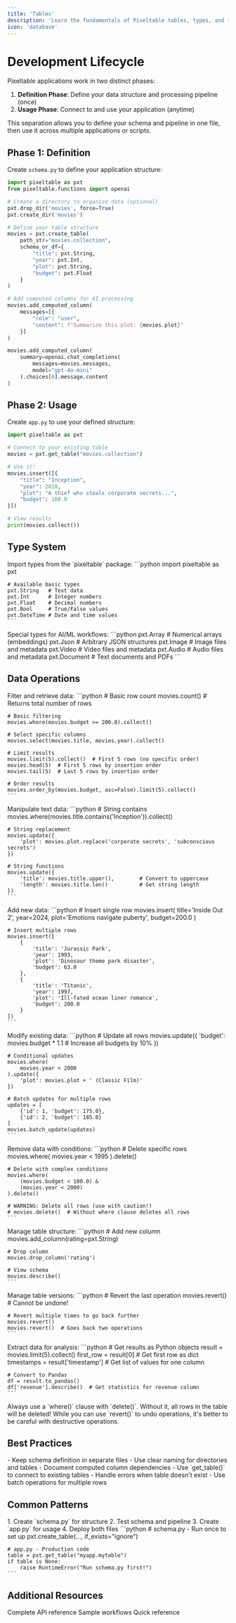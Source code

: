 ```yaml
---
title: 'Tables'
description: 'Learn the fundamentals of Pixeltable tables, types, and the development lifecycle'
icon: 'database'
---
```


# Development Lifecycle

Pixeltable applications work in two distinct phases:
1. **Definition Phase**: Define your data structure and processing pipeline (once)
2. **Usage Phase**: Connect to and use your application (anytime)

<Note>
This separation allows you to define your schema and pipeline in one file, then use it across multiple applications or scripts.
</Note>

## Phase 1: Definition

Create `schema.py` to define your application structure:

```python
import pixeltable as pxt
from pixeltable.functions import openai

# Create a directory to organize data (optional)
pxt.drop_dir('movies', force=True)
pxt.create_dir('movies')

# Define your table structure
movies = pxt.create_table(
    path_str="movies.collection",
    schema_or_df={
        "title": pxt.String,
        "year": pxt.Int,
        "plot": pxt.String,
        "budget": pxt.Float
    }
)

# Add computed columns for AI processing
movies.add_computed_column(
    messages=[{
        "role": "user", 
        "content": f"Summarize this plot: {movies.plot}"
    }]
)

movies.add_computed_column(
    summary=openai.chat_completions(
        messages=movies.messages,
        model="gpt-4o-mini"
    ).choices[0].message.content
)
```

## Phase 2: Usage

Create `app.py` to use your defined structure:

```python
import pixeltable as pxt

# Connect to your existing table
movies = pxt.get_table("movies.collection")

# Use it!
movies.insert([{
    "title": "Inception",
    "year": 2010,
    "plot": "A thief who steals corporate secrets...",
    "budget": 160.0
}])

# View results
print(movies.collect())
```

## Type System

<AccordionGroup>
  <Accordion title="Basic Types" icon="code">
    Import types from the `pixeltable` package:
    ```python
    import pixeltable as pxt
    
    # Available basic types
    pxt.String   # Text data
    pxt.Int      # Integer numbers
    pxt.Float    # Decimal numbers
    pxt.Bool     # True/False values
    pxt.DateTime # Date and time values
    ```
  </Accordion>

  <Accordion title="Complex Types" icon="layer-group">
    Special types for AI/ML workflows:
    ```python
    pxt.Array    # Numerical arrays (embeddings)
    pxt.Json     # Arbitrary JSON structures
    pxt.Image    # Image files and metadata
    pxt.Video    # Video files and metadata
    pxt.Audio    # Audio files and metadata
    pxt.Document # Text documents and PDFs
    ```
  </Accordion>
</AccordionGroup>

## Data Operations

<CardGroup cols={1}>
  <Card title="Query Operations" icon="magnifying-glass">
    Filter and retrieve data:
    ```python
    # Basic row count
    movies.count()  # Returns total number of rows
    
    # Basic filtering
    movies.where(movies.budget >= 200.0).collect()
    
    # Select specific columns
    movies.select(movies.title, movies.year).collect()
    
    # Limit results
    movies.limit(5).collect()  # First 5 rows (no specific order)
    movies.head(5)  # First 5 rows by insertion order
    movies.tail(5)  # Last 5 rows by insertion order
    
    # Order results
    movies.order_by(movies.budget, asc=False).limit(5).collect()
    ```
  </Card>

  <Card title="String Operations" icon="font">
    Manipulate text data:
    ```python
    # String contains
    movies.where(movies.title.contains('Inception')).collect()
    
    # String replacement
    movies.update({
        'plot': movies.plot.replace('corporate secrets', 'subconscious secrets')
    })
    
    # String functions
    movies.update({
        'title': movies.title.upper(),        # Convert to uppercase
        'length': movies.title.len()          # Get string length
    })
    ```
  </Card>

  <Card title="Insert Operations" icon="plus">
    Add new data:
    ```python
    # Insert single row
    movies.insert(
        title='Inside Out 2',
        year=2024,
        plot='Emotions navigate puberty',
        budget=200.0
    )
    
    # Insert multiple rows
    movies.insert([
        {
            'title': 'Jurassic Park', 
            'year': 1993, 
            'plot': 'Dinosaur theme park disaster',
            'budget': 63.0
        },
        {
            'title': 'Titanic', 
            'year': 1997, 
            'plot': 'Ill-fated ocean liner romance',
            'budget': 200.0
        }
    ])
    ```
  </Card>

  <Card title="Update Operations" icon="pen-to-square">
    Modify existing data:
    ```python
    # Update all rows
    movies.update({
        'budget': movies.budget * 1.1  # Increase all budgets by 10%
    })
    
    # Conditional updates
    movies.where(
        movies.year < 2000
    ).update({
        'plot': movies.plot + ' (Classic Film)'
    })
    
    # Batch updates for multiple rows
    updates = [
        {'id': 1, 'budget': 175.0},
        {'id': 2, 'budget': 185.0}
    ]
    movies.batch_update(updates)
    ```
  </Card>

  <Card title="Delete Operations" icon="trash">
    Remove data with conditions:
    ```python
    # Delete specific rows
    movies.where(
        movies.year < 1995
    ).delete()
    
    # Delete with complex conditions
    movies.where(
        (movies.budget < 100.0) & 
        (movies.year < 2000)
    ).delete()
    
    # WARNING: Delete all rows (use with caution!)
    # movies.delete()  # Without where clause deletes all rows
    ```
  </Card>

  <Card title="Column Operations" icon="table-columns">
    Manage table structure:
    ```python
    # Add new column
    movies.add_column(rating=pxt.String)
    
    # Drop column
    movies.drop_column('rating')
    
    # View schema
    movies.describe()
    ```
  </Card>

  <Card title="Versioning" icon="clock-rotate-left">
    Manage table versions:
    ```python
    # Revert the last operation
    movies.revert()  # Cannot be undone!
    
    # Revert multiple times to go back further
    movies.revert()
    movies.revert()  # Goes back two operations
    ```
  </Card>

  <Card title="Export Operations" icon="file-export">
    Extract data for analysis:
    ```python
    # Get results as Python objects
    result = movies.limit(5).collect()
    first_row = result[0]  # Get first row as dict
    timestamps = result['timestamp']  # Get list of values for one column
    
    # Convert to Pandas
    df = result.to_pandas()
    df['revenue'].describe()  # Get statistics for revenue column
    ```
  </Card>
</CardGroup>

<Warning>
Always use a `where()` clause with `delete()`. Without it, all rows in the table will be deleted! While you can use `revert()` to undo operations, it's better to be careful with destructive operations.
</Warning>


## Best Practices

<CardGroup cols={2}>
  <Card title="Schema Definition" icon="file-code">
    - Keep schema definition in separate files
    - Use clear naming for directories and tables
    - Document computed column dependencies
  </Card>
  
  <Card title="Application Code" icon="code">
    - Use `get_table()` to connect to existing tables
    - Handle errors when table doesn't exist
    - Use batch operations for multiple rows
  </Card>
</CardGroup>

## Common Patterns

<AccordionGroup>
  <Accordion title="Development Workflow" icon="code-branch">
    1. Create `schema.py` for structure
    2. Test schema and pipeline
    3. Create `app.py` for usage
    4. Deploy both files
  </Accordion>

  <Accordion title="Production Setup" icon="rocket">
    ```python
    # schema.py - Run once to set up
    pxt.create_table(..., if_exists="ignore")
    
    # app.py - Production code
    table = pxt.get_table("myapp.mytable")
    if table is None:
        raise RuntimeError("Run schema.py first!")
    ```
  </Accordion>
</AccordionGroup>

## Additional Resources

<CardGroup cols={3}>
  <Card title="API Documentation" icon="book" href="https://pixeltable.github.io/pixeltable/">
    Complete API reference
  </Card>
  <Card title="Examples" icon="lightbulb" href="/docs/examples">
    Sample workflows
  </Card>
  <Card title="Cheat Sheet" icon="file" href="https://pixeltable.github.io/pixeltable/api-cheat-sheet/">
    Quick reference
  </Card>
</CardGroup>